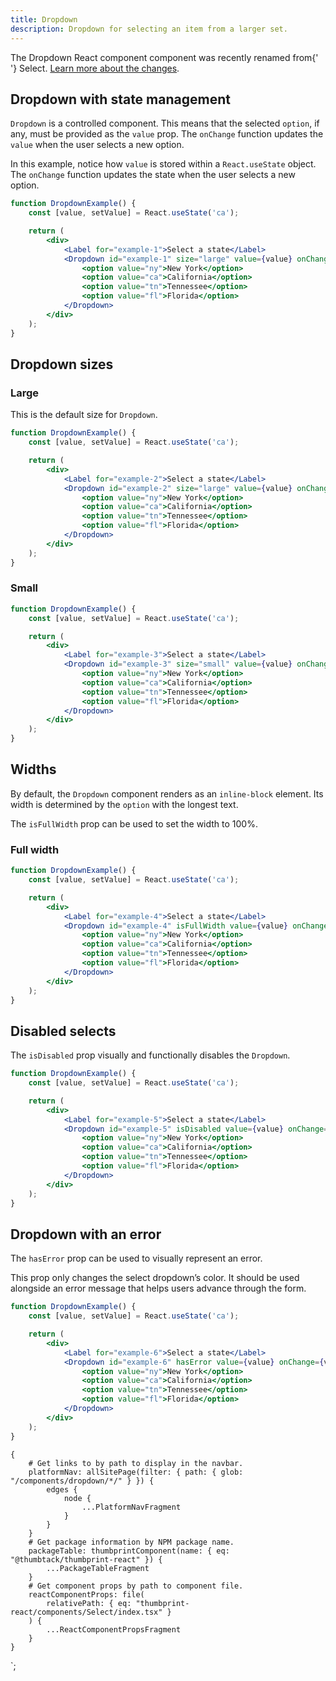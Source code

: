 ```yaml
---
title: Dropdown
description: Dropdown for selecting an item from a larger set.
---
```



<ComponentHeader data={props.data} />

<Alert type="warning" title="This component was recently renamed">
    The <InlineCode>Dropdown</InlineCode> React component component was recently renamed from{' '}
    <InlineCode>Select</InlineCode>.
    <a href="https://github.com/thumbtack/thumbprint/issues/566">Learn more about the changes</a>.
</Alert>

## Dropdown with state management

`Dropdown` is a controlled component. This means that the selected `option`, if any, must be provided as the `value` prop. The `onChange` function updates the `value` when the user selects a new option.

In this example, notice how `value` is stored within a `React.useState` object. The `onChange` function updates the state when the user selects a new option.

```jsx
function DropdownExample() {
    const [value, setValue] = React.useState('ca');

    return (
        <div>
            <Label for="example-1">Select a state</Label>
            <Dropdown id="example-1" size="large" value={value} onChange={v => setValue(v)}>
                <option value="ny">New York</option>
                <option value="ca">California</option>
                <option value="tn">Tennessee</option>
                <option value="fl">Florida</option>
            </Dropdown>
        </div>
    );
}
```

## Dropdown sizes

### Large

This is the default size for `Dropdown`.

```jsx
function DropdownExample() {
    const [value, setValue] = React.useState('ca');

    return (
        <div>
            <Label for="example-2">Select a state</Label>
            <Dropdown id="example-2" size="large" value={value} onChange={v => setValue(v)}>
                <option value="ny">New York</option>
                <option value="ca">California</option>
                <option value="tn">Tennessee</option>
                <option value="fl">Florida</option>
            </Dropdown>
        </div>
    );
}
```

### Small

```jsx
function DropdownExample() {
    const [value, setValue] = React.useState('ca');

    return (
        <div>
            <Label for="example-3">Select a state</Label>
            <Dropdown id="example-3" size="small" value={value} onChange={v => setValue(v)}>
                <option value="ny">New York</option>
                <option value="ca">California</option>
                <option value="tn">Tennessee</option>
                <option value="fl">Florida</option>
            </Dropdown>
        </div>
    );
}
```

## Widths

By default, the `Dropdown` component renders as an `inline-block` element. Its width is determined by the `option` with the longest text.

The `isFullWidth` prop can be used to set the width to 100%.

### Full width

```jsx
function DropdownExample() {
    const [value, setValue] = React.useState('ca');

    return (
        <div>
            <Label for="example-4">Select a state</Label>
            <Dropdown id="example-4" isFullWidth value={value} onChange={v => setValue(v)}>
                <option value="ny">New York</option>
                <option value="ca">California</option>
                <option value="tn">Tennessee</option>
                <option value="fl">Florida</option>
            </Dropdown>
        </div>
    );
}
```

## Disabled selects

The `isDisabled` prop visually and functionally disables the `Dropdown`.

```jsx
function DropdownExample() {
    const [value, setValue] = React.useState('ca');

    return (
        <div>
            <Label for="example-5">Select a state</Label>
            <Dropdown id="example-5" isDisabled value={value} onChange={v => setValue(v)}>
                <option value="ny">New York</option>
                <option value="ca">California</option>
                <option value="tn">Tennessee</option>
                <option value="fl">Florida</option>
            </Dropdown>
        </div>
    );
}
```

## Dropdown with an error

The `hasError` prop can be used to visually represent an error.

This prop only changes the select dropdown’s color. It should be used alongside an error message that helps users advance through the form.

```jsx
function DropdownExample() {
    const [value, setValue] = React.useState('ca');

    return (
        <div>
            <Label for="example-6">Select a state</Label>
            <Dropdown id="example-6" hasError value={value} onChange={v => setValue(v)}>
                <option value="ny">New York</option>
                <option value="ca">California</option>
                <option value="tn">Tennessee</option>
                <option value="fl">Florida</option>
            </Dropdown>
        </div>
    );
}
```

<ComponentFooter data={props.data} />

    {
        # Get links to by path to display in the navbar.
        platformNav: allSitePage(filter: { path: { glob: "/components/dropdown/*/" } }) {
            edges {
                node {
                    ...PlatformNavFragment
                }
            }
        }
        # Get package information by NPM package name.
        packageTable: thumbprintComponent(name: { eq: "@thumbtack/thumbprint-react" }) {
            ...PackageTableFragment
        }
        # Get component props by path to component file.
        reactComponentProps: file(
            relativePath: { eq: "thumbprint-react/components/Select/index.tsx" }
        ) {
            ...ReactComponentPropsFragment
        }
    }
`;
